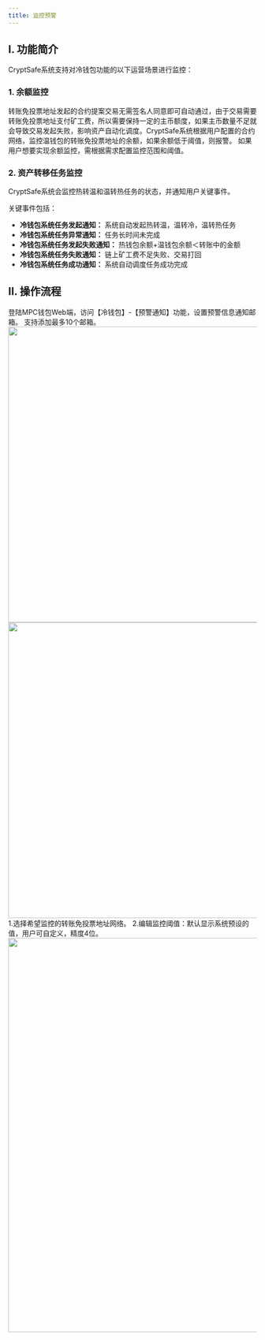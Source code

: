 ```yaml
---
title: 监控预警
---
```



## I. 功能简介

CryptSafe系统支持对冷钱包功能的以下运营场景进行监控：

### 1. 余额监控
转账免投票地址发起的合约提案交易无需签名人同意即可自动通过，由于交易需要转账免投票地址支付矿工费，所以需要保持一定的主币额度，如果主币数量不足就会导致交易发起失败，影响资产自动化调度。CryptSafe系统根据用户配置的合约网络，监控温钱包的转账免投票地址的余额，如果余额低于阈值，则报警。
<Tip> 
如果用户想要实现余额监控，需根据需求配置监控范围和阈值。
</Tip>

### 2. 资产转移任务监控
CryptSafe系统会监控热转温和温转热任务的状态，并通知用户关键事件。

关键事件包括：
* **冷钱包系统任务发起通知：** 系统自动发起热转温，温转冷，温转热任务
* **冷钱包系统任务异常通知：** 任务长时间未完成
* **冷钱包系统任务发起失败通知：** 热钱包余额+温钱包余额＜转账中的金额
* **冷钱包系统任务失败通知：** 链上矿工费不足失败、交易打回
* **冷钱包系统任务成功通知：** 系统自动调度任务成功完成


## II. 操作流程

<Steps>
<Step title="设置通知邮箱">
 登陆MPC钱包Web端，访问【冷钱包】-【预警通知】功能，设置预警信息通知邮箱。
<Note>
支持添加最多10个邮箱。
</Note>

 <div className="w-full flex items-center justify-center">
    <CardGroup cols={2}>
    <img src="/images/user-guide/alert0cn.png" width="600"/>
    <img src="/images/user-guide/alert2cn.png" width="600"/>
    </CardGroup>
</div>

</Step>
<Step title="配置余额监控参数">
1.选择希望监控的转账免投票地址网络。
2.编辑监控阈值：默认显示系统预设的值，用户可自定义，精度4位。
 <div className="w-full flex items-center justify-center">
    <img src="/images/user-guide/alert1cn.png" width="800"/>
</div>

</Step>
</Steps>
